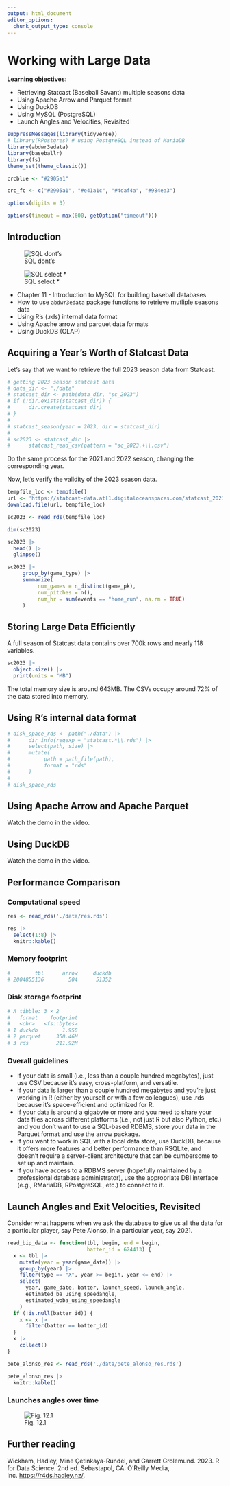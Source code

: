 ```yaml
---
output: html_document
editor_options: 
  chunk_output_type: console
---
```


# Working with Large Data

**Learning objectives:**

-   Retrieving Statcast (Baseball Savant) multiple seasons data
-   Using Apache Arrow and Parquet format
-   Using DuckDB
-   Using MySQL (PostgreSQL)
-   Launch Angles and Velocities, Revisited

```r
suppressMessages(library(tidyverse))
# library(RPostgres) # using PostgreSQL instead of MariaDB
library(abdwr3edata)
library(baseballr)
library(fs)
theme_set(theme_classic())

crcblue <- "#2905a1"

crc_fc <- c("#2905a1", "#e41a1c", "#4daf4a", "#984ea3")

options(digits = 3)

options(timeout = max(600, getOption("timeout")))
```

## Introduction

![SQL dont's](images/bart_sql.jpg)

![SQL select \*](images/will_not_write_select_all.png)

-   Chapter 11 - Introduction to MySQL for building baseball databases
-   How to use `abdwr3edata` package functions to retrieve mutliple seasons data
-   Using R's (.rds) internal data format
-   Using Apache arrow and parquet data formats
-   Using DuckDB (OLAP)

## Acquiring a Year's Worth of Statcast Data

Let's say that we want to retrieve the full 2023 season data from Statcast.

```r
# getting 2023 season statcast data
# data_dir <- "./data"
# statcast_dir <- path(data_dir, "sc_2023")
# if (!dir.exists(statcast_dir)) {
#      dir.create(statcast_dir)
# }
# 
# statcast_season(year = 2023, dir = statcast_dir)
# 
# sc2023 <- statcast_dir |> 
#      statcast_read_csv(pattern = "sc_2023.+\\.csv")
```

Do the same process for the 2021 and 2022 season, changing the corresponding year.

Now, let's verify the validity of the 2023 season data.

```r
tempfile_loc <- tempfile()
url <- 'https://statcast-data.atl1.digitaloceanspaces.com/statcast_2023.rds'
download.file(url, tempfile_loc)

sc2023 <- read_rds(tempfile_loc)

dim(sc2023)

sc2023 |> 
  head() |> 
  glimpse()
```

```r
sc2023 |>
     group_by(game_type) |>
     summarize(
          num_games = n_distinct(game_pk),
          num_pitches = n(),
          num_hr = sum(events == "home_run", na.rm = TRUE)
     )
```

## Storing Large Data Efficiently

A full season of Statcast data contains over 700k rows and nearly 118 variables.

```r
sc2023 |> 
  object.size() |> 
  print(units = "MB")
```

The total memory size is around 643MB. The CSVs occupy around 72% of the data stored into memory.

## Using R's internal data format

```r
# disk_space_rds <- path("./data") |>
#      dir_info(regexp = "statcast.*\\.rds") |>
#      select(path, size) |>
#      mutate(
#           path = path_file(path),
#           format = "rds"
#      )
# 
# disk_space_rds
```

## Using Apache Arrow and Apache Parquet

Watch the demo in the video.

## Using DuckDB

Watch the demo in the video.

## Performance Comparison

### Computational speed

```r
res <- read_rds('./data/res.rds')

res |> 
  select(1:8) |> 
  knitr::kable()
```

### Memory footprint

```r
#        tbl      arrow     duckdb 
# 2004855136        504      51352 
```

### Disk storage footprint

```r
# A tibble: 3 × 2
#   format    footprint
#   <chr>   <fs::bytes>
# 1 duckdb        1.95G
# 2 parquet     350.46M
# 3 rds         211.92M
```

### Overall guidelines

-   If your data is small (i.e., less than a couple hundred megabytes), just use CSV because it's easy, cross-platform, and versatile.
-   If your data is larger than a couple hundred megabytes and you're just working in R (either by yourself or with a few colleagues), use .rds because it's space-efficient and optimized for R.
-   If your data is around a gigabyte or more and you need to share your data files across different platforms (i.e., not just R but also Python, etc.) and you don't want to use a SQL-based RDBMS, store your data in the Parquet format and use the arrow package.
-   If you want to work in SQL with a local data store, use DuckDB, because it offers more features and better performance than RSQLite, and doesn't require a server-client architecture that can be cumbersome to set up and maintain.
-   If you have access to a RDBMS server (hopefully maintained by a professional database administrator), use the appropriate DBI interface (e.g., RMariaDB, RPostgreSQL, etc.) to connect to it.

## Launch Angles and Exit Velocities, Revisited

Consider what happens when we ask the database to give us all the data for a particular player, say Pete Alonso, in a particular year, say 2021.

```r
read_bip_data <- function(tbl, begin, end = begin, 
                          batter_id = 624413) {
  x <- tbl |>
    mutate(year = year(game_date)) |>
    group_by(year) |>
    filter(type == "X", year >= begin, year <= end) |> 
    select(
      year, game_date, batter, launch_speed, launch_angle,
      estimated_ba_using_speedangle,
      estimated_woba_using_speedangle
    ) 
  if (!is.null(batter_id)) {
    x <- x |>
      filter(batter == batter_id)
  }
  x |>
    collect()
}

pete_alonso_res <- read_rds('./data/pete_alonso_res.rds')

pete_alonso_res |> 
  knitr::kable()
```

### Launches angles over time

![Fig. 12.1](images/fig_12_1_woba.png)

## Further reading

Wickham, Hadley, Mine Çetinkaya-Rundel, and Garrett Grolemund. 2023. R for Data Science. 2nd ed. Sebastapol, CA: O'Reilly Media, Inc. <https://r4ds.hadley.nz/>.
